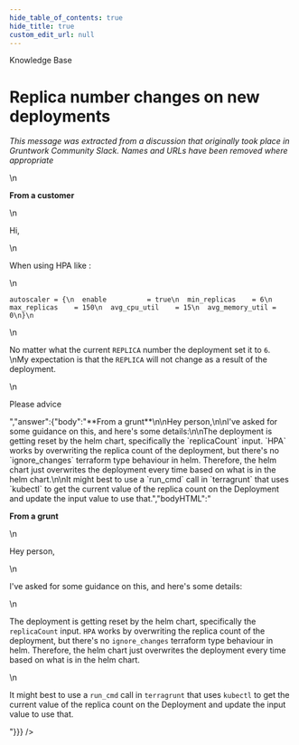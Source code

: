 ```yaml
---
hide_table_of_contents: true
hide_title: true
custom_edit_url: null
---
```



<CenterLayout>
<span className="title">Knowledge Base</span>
<h1>Replica number changes on new deployments</h1>
<GitHub discussion={{"id":"MDEwOkRpc2N1c3Npb24zNTU0ODcx","number":26,"author":{"login":"gruntwork-support"},"title":"Replica number changes on new deployments","body":"_This message was extracted from a discussion that originally took place in Gruntwork Community Slack. Names and URLs have been removed where appropriate_\n\n\n**From a customer**\n\nHi,\n\nWhen using HPA like :\n\n```\nautoscaler = {\n  enable          = true\n  min_replicas    = 6\n  max_replicas    = 150\n  avg_cpu_util    = 15\n  avg_memory_util = 0\n}\n```\n\nNo matter what the current `REPLICA` number the deployment set it to `6`.\nMy expectation  is that the `REPLICA` will not change as a result of the deployment.\n\nPlease advice","bodyHTML":"<p dir=\"auto\"><em>This message was extracted from a discussion that originally took place in Gruntwork Community Slack. Names and URLs have been removed where appropriate</em></p>\n<p dir=\"auto\"><strong>From a customer</strong></p>\n<p dir=\"auto\">Hi,</p>\n<p dir=\"auto\">When using HPA like :</p>\n<div class=\"snippet-clipboard-content notranslate position-relative overflow-auto\" data-snippet-clipboard-copy-content=\"autoscaler = {\n  enable          = true\n  min_replicas    = 6\n  max_replicas    = 150\n  avg_cpu_util    = 15\n  avg_memory_util = 0\n}\"><pre class=\"notranslate\"><code>autoscaler = {\n  enable          = true\n  min_replicas    = 6\n  max_replicas    = 150\n  avg_cpu_util    = 15\n  avg_memory_util = 0\n}\n</code></pre></div>\n<p dir=\"auto\">No matter what the current <code class=\"notranslate\">REPLICA</code> number the deployment set it to <code class=\"notranslate\">6</code>.<br>\nMy expectation  is that the <code class=\"notranslate\">REPLICA</code> will not change as a result of the deployment.</p>\n<p dir=\"auto\">Please advice</p>","answer":{"body":"**From a grunt**\n\nHey person,\n\nI've asked for some guidance on this, and here's some details:\n\nThe deployment is getting reset by the helm chart, specifically the `replicaCount` input. `HPA` works by overwriting the replica count of the deployment, but there's no `ignore_changes` terraform type behaviour in helm. Therefore, the helm chart just overwrites the deployment every time based on what is in the helm chart.\n\nIt might best to use a `run_cmd` call in `terragrunt` that uses `kubectl` to get the current value of the replica count on the Deployment and update the input value to use that.","bodyHTML":"<p dir=\"auto\"><strong>From a grunt</strong></p>\n<p dir=\"auto\">Hey person,</p>\n<p dir=\"auto\">I've asked for some guidance on this, and here's some details:</p>\n<p dir=\"auto\">The deployment is getting reset by the helm chart, specifically the <code class=\"notranslate\">replicaCount</code> input. <code class=\"notranslate\">HPA</code> works by overwriting the replica count of the deployment, but there's no <code class=\"notranslate\">ignore_changes</code> terraform type behaviour in helm. Therefore, the helm chart just overwrites the deployment every time based on what is in the helm chart.</p>\n<p dir=\"auto\">It might best to use a <code class=\"notranslate\">run_cmd</code> call in <code class=\"notranslate\">terragrunt</code> that uses <code class=\"notranslate\">kubectl</code> to get the current value of the replica count on the Deployment and update the input value to use that.</p>"}}} />

</CenterLayout>
  

<!-- ##DOCS-SOURCER-START
{
  "sourcePlugin": "github-discussions",
  "hash": "bbd0f2465d1e5d102dfbce819c5b487d"
}
##DOCS-SOURCER-END -->
